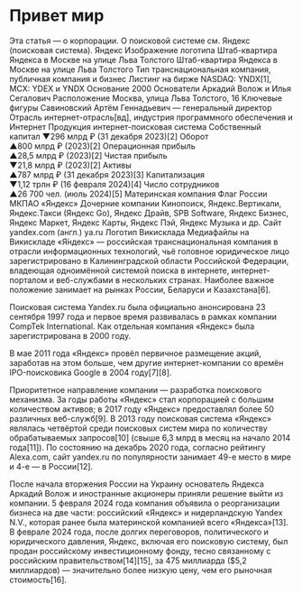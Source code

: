 # Привет мир

Эта статья — о корпорации. О поисковой системе см. Яндекс (поисковая система).
Яндекс
Изображение логотипа
Штаб-квартира Яндекса в Москве на улице Льва Толстого
Штаб-квартира Яндекса в Москве на улице Льва Толстого
Тип	транснациональная компания, публичная компания и бизнес
Листинг на бирже	NASDAQ: YNDX[1], MCX: YDEX и YNDX
Основание	2000
Основатели	Аркадий Волож и Илья Сегалович
Расположение	Москва, улица Льва Толстого, 16
Ключевые фигуры	Савиновский Артём Геннадьевич — генеральный директор
Отрасль	интернет-отрасль[вд], индустрия программного обеспечения и Интернет
Продукция	интернет-поисковая система
Собственный капитал	
▼296 млрд ₽ (31 декабря 2023)[2]
Оборот	
▲800 млрд ₽ (2023)[2]
Операционная прибыль	
▲28,5 млрд ₽ (2023)[2]
Чистая прибыль	
▼21,8 млрд ₽ (2023)[2]
Активы	
▲787 млрд ₽ (31 декабря 2023)[3]
Капитализация	
▼1,12 трлн ₽ (16 февраля 2024)[4]
Число сотрудников	
▲26 700 чел. (июль 2024)[5]
Материнская компания	Флаг России МКПАО «Яндекс»
Дочерние компании	Кинопоиск, Яндекс.Вертикали, Яндекс.Такси (Яндекс Go), Яндекс Драйв, SPB Software, Яндекс Бизнес, Яндекс Маркет, Яндекс Карты, Яндекс Пэй, Яндекс Музыка и др.
Сайт	yandex.com (англ.)
ya.ru
Логотип Викисклада Медиафайлы на Викискладе
«Я́ндекс» — российская транснациональная компания в отрасли информационных технологий, чьё головное юридическое лицо зарегистрировано в Калининградской области Российской Федерации, владеющая одноимённой системой поиска в интернете, интернет-порталом и веб-службами в нескольких странах. Наиболее важное положение занимает на рынках России, Беларуси и Казахстана[6].

Поисковая система Yandex.ru была официально анонсирована 23 сентября 1997 года и первое время развивалась в рамках компании CompTek International. Как отдельная компания «Яндекс» была зарегистрирована в 2000 году.

В мае 2011 года «Яндекс» провёл первичное размещение акций, заработав на этом больше, чем другие интернет-компании со времён IPO-поисковика Google в 2004 году[7][8].

Приоритетное направление компании — разработка поискового механизма. За годы работы «Яндекс» стал корпорацией с большим количеством активов; в 2017 году «Яндекс» предоставлял более 50 различных веб-служб[9]. В 2013 году поисковая система «Яндекс» являлась четвёртой среди поисковых систем мира по количеству обрабатываемых запросов[10] (свыше 6,3 млрд в месяц на начало 2014 года[11]). По состоянию на декабрь 2020 года, согласно рейтингу Alexa.com, сайт yandex.ru по популярности занимает 49-е место в мире и 4-е — в России[12].

После начала вторжения России на Украину основатель Яндекса Аркадий Волож и иностранные акционеры приняли решение выйти из компании. 5 февраля 2024 года компания объявила о реорганизации бизнеса на две части: российский «Яндекс» и нидерландскую Yandex N.V., которая ранее была материнской компанией всего «Яндекса»[13]. В феврале 2024 года, после долгих переговоров, политического и юридического давления, Яндекс, включая его поисковую систему, был продан российскому инвестиционному фонду, тесно связанному с российским правительством[14][15], за 475 миллиарда ($5,2 миллиардов) — значительно более низкую цену, чем его рыночная стоимость[16].
